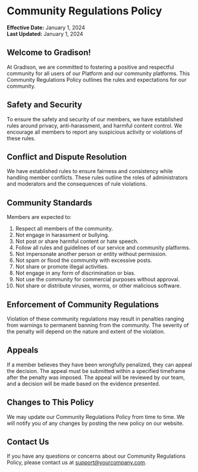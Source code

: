 # Community Regulations Policy

**Effective Date:** January 1, 2024 \
**Last Updated:** January 1, 2024

## Welcome to Gradison!

At Gradison, we are committed to fostering a positive and respectful community for all users of our Platform and our community platforms. This Community Regulations Policy outlines the rules and expectations for our community.

## Safety and Security

To ensure the safety and security of our members, we have established rules around privacy, anti-harassment, and harmful content control. We encourage all members to report any suspicious activity or violations of these rules.

## Conflict and Dispute Resolution

We have established rules to ensure fairness and consistency while handling member conflicts. These rules outline the roles of administrators and moderators and the consequences of rule violations.

## Community Standards

Members are expected to:

1. Respect all members of the community.
2. Not engage in harassment or bullying.
3. Not post or share harmful content or hate speech.
4. Follow all rules and guidelines of our service and community platforms.
5. Not impersonate another person or entity without permission.
6. Not spam or flood the community with excessive posts.
7. Not share or promote illegal activities.
8. Not engage in any form of discrimination or bias.
9. Not use the community for commercial purposes without approval.
10. Not share or distribute viruses, worms, or other malicious software.

## Enforcement of Community Regulations

Violation of these community regulations may result in penalties ranging from warnings to permanent banning from the community. The severity of the penalty will depend on the nature and extent of the violation.

## Appeals

If a member believes they have been wrongfully penalized, they can appeal the decision. The appeal must be submitted within a specified timeframe after the penalty was imposed. The appeal will be reviewed by our team, and a decision will be made based on the evidence presented.

## Changes to This Policy

We may update our Community Regulations Policy from time to time. We will notify you of any changes by posting the new policy on our website.

## Contact Us

If you have any questions or concerns about our Community Regulations Policy, please contact us at support@yourcompany.com.
